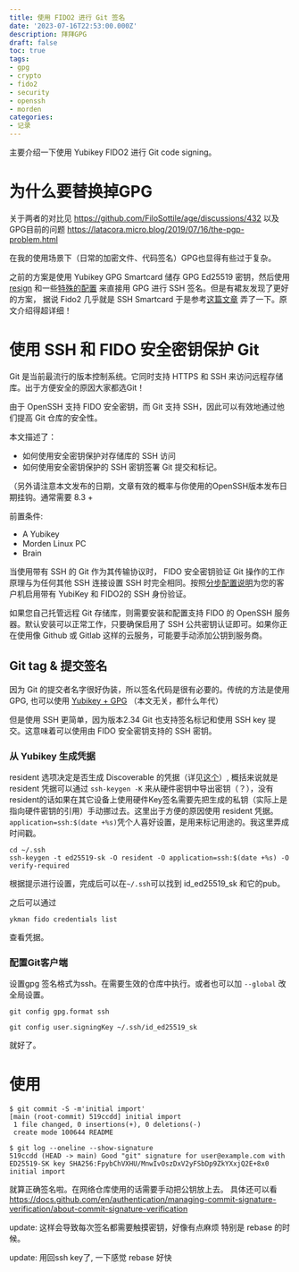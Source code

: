 ```yaml
---
title: 使用 FIDO2 进行 Git 签名
date: '2023-07-16T22:53:00.000Z'
description: 拜拜GPG
draft: false
toc: true
tags:
- gpg
- crypto
- fido2
- security
- openssh
- morden
categories:
- 记录
---
```


主要介绍一下使用 Yubikey FIDO2 进行 Git code signing。

# 为什么要替换掉GPG

关于两者的对比见 https://github.com/FiloSottile/age/discussions/432
以及GPG目前的问题 https://latacora.micro.blog/2019/07/16/the-pgp-problem.html

在我的使用场景下（日常的加密文件、代码签名）GPG也显得有些过于复杂。

之前的方案是使用 Yubikey GPG Smartcard 储存 GPG Ed25519 密钥，然后使用 [resign](https://github.com/NickCao/resign) 和一些[特殊的配置](https://github.com/oluceps/nixos-config/commit/e995efe90c34031c1a9135fe23d8a80dacec287b) 来直接用 GPG 进行 SSH 签名。但是有裙友发现了更好的方案， 据说 Fido2 几乎就是 SSH Smartcard 于是参考[这篇文章](https://developers.yubico.com/SSH/Securing_SSH_with_FIDO2.html) 弄了一下。原文介绍得超详细！

# 使用 SSH 和 FIDO 安全密钥保护 Git

Git 是当前最流行的版本控制系统。它同时支持 HTTPS 和 SSH 来访问远程存储库。出于方便安全的原因大家都选Git！

由于 OpenSSH 支持 FIDO 安全密钥，而 Git 支持 SSH，因此可以有效地通过他们提高 Git 仓库的安全性。

本文描述了：

- 如何使用安全密钥保护对存储库的 SSH 访问
- 如何使用安全密钥保护的 SSH 密钥签署 Git 提交和标记。

（另外请注意本文发布的日期，文章有效的概率与你使用的OpenSSH版本发布日期挂钩。通常需要 8.3 +

前置条件:

- A Yubikey
- Morden Linux PC
- Brain

当使用带有 SSH 的 Git 作为其传输协议时， FIDO 安全密钥验证 Git 操作的工作原理与为任何其他 SSH 连接设置 SSH 时完全相同。按照[分步配置说明](https://developers.yubico.com/SSH/Securing_SSH_with_FIDO2.html)为您的客户机启用带有 YubiKey 和 FIDO2的 SSH 身份验证。

如果您自己托管远程 Git 存储库，则需要安装和配置支持 FIDO 的 OpenSSH 服务器。默认安装可以正常工作，只要确保启用了 SSH 公共密钥认证即可。如果你正在使用像 Github 或 Gitlab 这样的云服务，可能要手动添加公钥到服务商。

## Git tag & 提交签名

因为 Git 的提交者名字很好伪装，所以签名代码是很有必要的。传统的方法是使用GPG, 也可以使用 [Yubikey + GPG](https://developers.yubico.com/PGP/Git_signing.html) （本文无关，都什么年代）

但是使用 SSH 更简单，因为版本2.34 Git 也支持签名标记和使用 SSH key 提交。这意味着可以使用由 FIDO 安全密钥支持的 SSH 密钥。

### 从 Yubikey 生成凭据

resident 选项决定是否生成 Discoverable 的凭据（详见[这个](https://developers.yubico.com/SSH/Securing_SSH_with_FIDO2.html)）, 概括来说就是 resident 凭据可以通过 `ssh-keygen -K` 来从硬件密钥中导出密钥（？），没有resident的话如果在其它设备上使用硬件Key签名需要先把生成的私钥（实际上是指向硬件密钥的引用）手动挪过去。这里出于方便的原因使用 resident 凭据。`application=ssh:$(date +%s)`凭个人喜好设置，是用来标记用途的。我这里弄成时间戳。

```
cd ~/.ssh
ssh-keygen -t ed25519-sk -O resident -O application=ssh:$(date +%s) -O verify-required
```

根据提示进行设置，完成后可以在`~/.ssh`可以找到 id_ed25519_sk 和它的pub。

之后可以通过

```
ykman fido credentials list
```

查看凭据。

### 配置Git客户端

设置gpg 签名格式为ssh。在需要生效的仓库中执行。或者也可以加 `--global` 改全局设置。

```
git config gpg.format ssh
```

```
git config user.signingKey ~/.ssh/id_ed25519_sk
```

就好了。

# 使用

```
$ git commit -S -m'initial import'
[main (root-commit) 519ccdd] initial import
 1 file changed, 0 insertions(+), 0 deletions(-)
 create mode 100644 README
```

```
$ git log --oneline --show-signature
519ccdd (HEAD -> main) Good "git" signature for user@example.com with ED25519-SK key SHA256:FpybChVXHU/MnwIvOszDxV2yFSbDp9ZkYXxjQ2E+8x0
initial import
```

就算正确签名啦。在网络仓库使用的话需要手动把公钥放上去。
具体还可以看 https://docs.github.com/en/authentication/managing-commit-signature-verification/about-commit-signature-verification

update: 这样会导致每次签名都需要触摸密钥，好像有点麻烦 特别是 rebase 的时候。

update: 用回ssh key了, 一下感觉 rebase 好快
